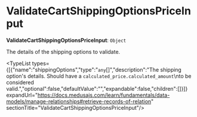 
# ValidateCartShippingOptionsPriceInput

 **ValidateCartShippingOptionsPriceInput**: `Object`

The details of the shipping options to validate.

<TypeList types={[{"name":"shippingOptions","type":"`any`[]","description":"The shipping option's details. Should have a `calculated_price.calculated_amount`\nto be considered valid.","optional":false,"defaultValue":"","expandable":false,"children":[]}]} expandUrl="https://docs.medusajs.com/learn/fundamentals/data-models/manage-relationships#retrieve-records-of-relation" sectionTitle="ValidateCartShippingOptionsPriceInput"/>
